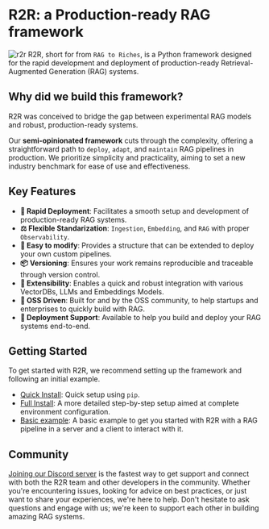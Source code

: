 # R2R: a Production-ready RAG framework

![r2r](./r2r.png)
R2R, short for from `RAG to Riches`, is a Python framework designed for the rapid development and deployment of production-ready Retrieval-Augmented Generation (RAG) systems.

## Why did we build this framework?

R2R was conceived to bridge the gap between experimental RAG models and robust, production-ready systems.

Our **semi-opinionated framework** cuts through the complexity, offering a straightforward path to `deploy`, `adapt`, and `maintain` RAG pipelines in production. We prioritize simplicity and practicality, aiming to set a new industry benchmark for ease of use and effectiveness.

## Key Features

- **🚀 Rapid Deployment**: Facilitates a smooth setup and development of production-ready RAG systems.
- **⚖️ Flexible Standarization**: `Ingestion`, `Embedding`, and `RAG` with proper `Observability`.
- **🧩 Easy to modify**: Provides a structure that can be extended to deploy your own custom pipelines.
- **📦 Versioning**: Ensures your work remains reproducible and traceable through version control.
- **🔌 Extensibility**: Enables a quick and robust integration with various VectorDBs, LLMs and Embeddings Models.
- **🤖 OSS Driven**: Built for and by the OSS community, to help startups and enterprises to quickly build with RAG.
- **📝 Deployment Support**: Available to help you build and deploy your RAG systems end-to-end.

## Getting Started

To get started with R2R, we recommend setting up the framework and following an initial example.

- [Quick Install](/getting-started/quick-install): Quick setup using `pip`.
- [Full Install](/getting-started/full-install): A more detailed step-by-step setup aimed at complete environment configuration.
- [Basic example](/examples/basic-example): A basic example to get you started with R2R with a RAG pipeline in a server and a client to interact with it.

## Community

[Joining our Discord server](https://discord.gg/p6KqD2kjtB) is the fastest way to get support and connect with both the R2R team and other developers in the community.
Whether you're encountering issues, looking for advice on best practices, or just want to share your experiences, we're here to help.
Don't hesitate to ask questions and engage with us; we're keen to support each other in building amazing RAG systems.
